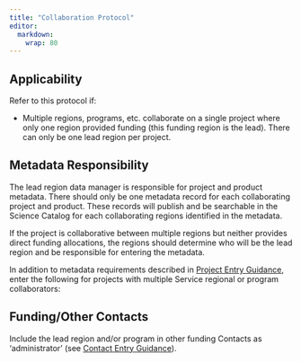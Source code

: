 ```yaml
---
title: "Collaboration Protocol"
editor: 
  markdown: 
    wrap: 80
---
```


## Applicability

Refer to this protocol if:

-   Multiple regions, programs, etc. collaborate on a single project where only
    one region provided funding (this funding region is the lead). There can
    only be one lead region per project.

## Metadata Responsibility

The lead region data manager is responsible for project and product metadata.
There should only be one metadata record for each collaborating project and
product. These records will publish and be searchable in the Science Catalog for
each collaborating regions identified in the metadata.

::: callout-note
If the project is collaborative between multiple regions but neither provides
direct funding allocations, the regions should determine who will be the lead
region and be responsible for entering the metadata.
:::

In addition to metadata requirements described in [Project Entry
Guidance](../project-entry-guidance/), enter the following for projects with
multiple Service regional or program collaborators:

## Funding/Other Contacts

Include the lead region and/or program in other funding Contacts as
'administrator' (see [Contact Entry Guidance](../contacts/)).
